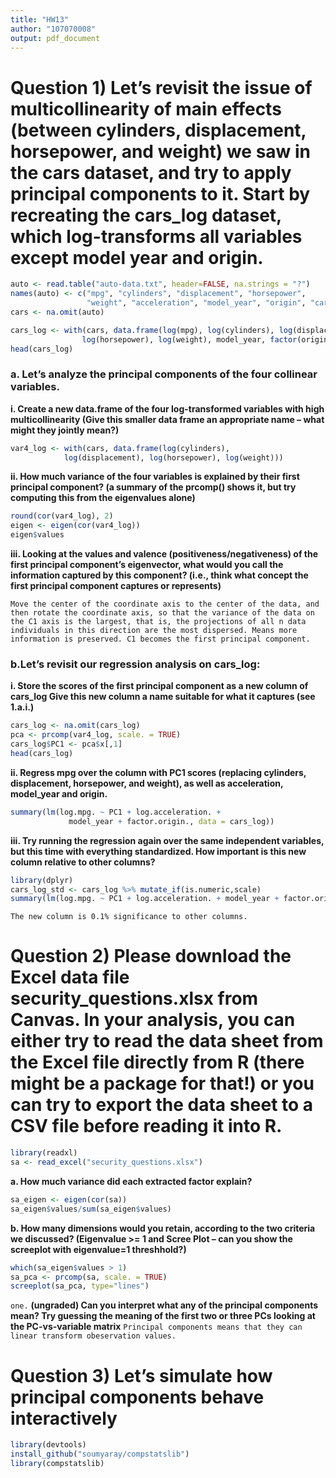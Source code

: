 ```yaml
---
title: "HW13"
author: "107070008"
output: pdf_document
---
```

# Question 1) Let’s revisit the issue of multicollinearity of main effects (between cylinders, displacement, horsepower, and weight) we saw in the cars dataset, and try to apply principal components to it. Start by recreating the cars_log dataset, which log-transforms all variables except model year and origin.

```r
auto <- read.table("auto-data.txt", header=FALSE, na.strings = "?")
names(auto) <- c("mpg", "cylinders", "displacement", "horsepower", 
                 "weight", "acceleration", "model_year", "origin", "car_name")
cars <- na.omit(auto)

cars_log <- with(cars, data.frame(log(mpg), log(cylinders), log(displacement), log(acceleration), 
                log(horsepower), log(weight), model_year, factor(origin))) 
head(cars_log)
```

### a. Let’s analyze the principal components of the four collinear variables.
**i. Create a new data.frame of the four log-transformed variables with high multicollinearity (Give this smaller data frame an appropriate name – what might they jointly mean?)**
```r
var4_log <- with(cars, data.frame(log(cylinders), 
            log(displacement), log(horsepower), log(weight))) 
```

**ii. How much variance of the four variables is explained by their first principal component? (a summary of the prcomp() shows it, but try computing this from the eigenvalues alone)**
```r
round(cor(var4_log), 2)
eigen <- eigen(cor(var4_log))
eigen$values
```

**iii. Looking at the values and valence (positiveness/negativeness) of the first principal component’s eigenvector, what would you call the information captured by this component? (i.e., think what concept the first principal component captures or represents)**

`Move the center of the coordinate axis to the center of the data, and then rotate the coordinate axis, so that the variance of the data on the C1 axis is the largest, that is, the projections of all n data individuals in this direction are the most dispersed. Means more information is preserved. C1 becomes the first principal component.`

### b.Let’s revisit our regression analysis on cars_log:

**i. Store the scores of the first principal component as a new column of cars_log Give this new column a name suitable for what it captures (see 1.a.i.)**
```r
cars_log <- na.omit(cars_log)
pca <- prcomp(var4_log, scale. = TRUE)
cars_log$PC1 <- pca$x[,1]
head(cars_log)
```

**ii. Regress mpg over the column with PC1 scores (replacing cylinders, displacement, horsepower, and weight), as well as acceleration, model_year and origin.**
```r
summary(lm(log.mpg. ~ PC1 + log.acceleration. + 
             model_year + factor.origin., data = cars_log))
```

**iii. Try running the regression again over the same independent variables, but this time with everything standardized. How important is this new column relative to other columns?**
```r
library(dplyr)
cars_log_std <- cars_log %>% mutate_if(is.numeric,scale)
summary(lm(log.mpg. ~ PC1 + log.acceleration. + model_year + factor.origin., data = cars_log_std))
```
`The new column is 0.1% significance to other columns.`

# Question 2) Please download the Excel data file security_questions.xlsx from Canvas. In your analysis, you can either try to read the data sheet from the Excel file directly from R (there might be a package for that!) or you can try to export the data sheet to a CSV file before reading it into R.
```r
library(readxl)
sa <- read_excel("security_questions.xlsx")
```

**a. How much variance did each extracted factor explain?**
```r
sa_eigen <- eigen(cor(sa))
sa_eigen$values/sum(sa_eigen$values)
```

**b. How many dimensions would you retain, according to the two criteria we discussed? (Eigenvalue >= 1 and Scree Plot – can you show the screeplot with eigenvalue=1 threshhold?)**
```r
which(sa_eigen$values > 1)
sa_pca <- prcomp(sa, scale. = TRUE)
screeplot(sa_pca, type="lines")
```
`one.`
**(ungraded) Can you interpret what any of the principal components mean? Try guessing the meaning of the first two or three PCs looking at the PC-vs-variable matrix**
`Principal components means that they can linear transform obeservation values.`

# Question 3) Let’s simulate how principal components behave interactively
```r
library(devtools)
install_github("soumyaray/compstatslib") 
library(compstatslib)
```

